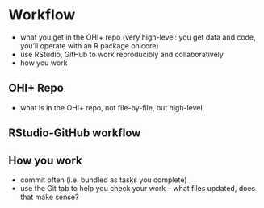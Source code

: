 # Workflow


- what you get in the OHI+ repo (very high-level: you get data and code, you'll operate with an R package ohicore)
- use RStudio, GitHub to work reproducibly and collaboratively
- how you work

## OHI+ Repo

- what is in the OHI+ repo, not file-by-file, but high-level

## RStudio-GitHub workflow

## How you work

- commit often (i.e. bundled as tasks you complete)
- use the Git tab to help you check your work -- what files updated, does that make sense?